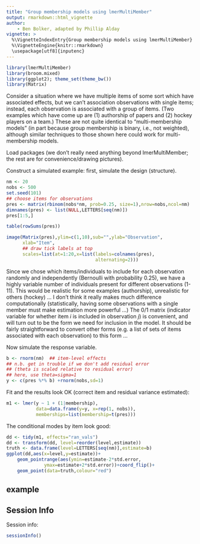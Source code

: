 ```yaml
---
title: "Group membership models using lmerMultiMember"
output: rmarkdown::html_vignette
author:
    - Ben Bolker, adapted by Phillip Alday
vignette: >
  %\VignetteIndexEntry{Group membership models using lmerMultiMember}
  %\VignetteEngine{knitr::rmarkdown}
  \usepackage[utf8]{inputenc}
---
```


```r
library(lmerMultiMember)
library(broom.mixed)
library(ggplot2); theme_set(theme_bw())
library(Matrix)
```

Consider a situation where we have multiple items of some sort which have associated effects, but we can't association observations with single items; instead, each observation is associated with a group of items. (Two examples which have come up are (1) authorship of papers and (2) hockey players on a team.) These are not quite identical to "multi-membership models" (in part because group membership is binary, i.e., not weighted), although similar techniques to those shown here could work for multi-membership models.

Load packages (we don't really need anything beyond lmerMultiMember; the rest are for convenience/drawing pictures).

Construct a simulated example: first, simulate the design (structure).

```r
nm <- 20
nobs <- 500
set.seed(101)
## choose items for observations
pres <- matrix(rbinom(nobs*nm, prob=0.25, size=1),nrow=nobs,ncol=nm)
dimnames(pres) <- list(NULL,LETTERS[seq(nm)])
pres[1:5,]
```

```r
table(rowSums(pres))
```

```r
image(Matrix(pres),ylim=c(1,10),sub="",ylab="Observation",
      xlab="Item",
      ## draw tick labels at top
      scales=list(at=1:20,x=list(labels=colnames(pres),
                                 alternating=2)))
```

Since we chose which items/individuals to include for each observation randomly and independently (Bernoulli with probability 0.25), we have a highly variable number of individuals present for different observations (1-11). This would be realistic for some examples (authorship), unrealistic for others (hockey) ... I don't think it really makes much difference computationally (statistically, having some observations with a single member must make estimation more powerful ...) The 0/1 matrix (indicator variable for whether item $i$ is included in observation $j$) is convenient, and will turn out to be the form we need for inclusion in the model. It should be fairly straightforward to convert other forms (e.g. a list of sets of items associated with each observation) to this form ...

Now simulate the response variable.

```r
b <- rnorm(nm)  ## item-level effects
## n.b. get in trouble if we don't add residual error
## (theta is scaled relative to residual error)
## here, use theta=sigma=1
y <- c(pres %*% b) +rnorm(nobs,sd=1)
```


Fit and the results look OK (correct item and residual variance estimated):
```r
m1 <- lmer(y ~ 1 + (1|membership), 
           data=data.frame(y=y, x=rep(1, nobs)), 
           memberships=list(membership=t(pres)))
```

The conditional modes by item look good:
```r
dd <- tidy(m1, effects="ran_vals")
dd <- transform(dd, level=reorder(level,estimate))
truth <- data.frame(level=LETTERS[seq(nm)],estimate=b)
ggplot(dd,aes(x=level,y=estimate))+
    geom_pointrange(aes(ymin=estimate-2*std.error,
              ymax=estimate+2*std.error))+coord_flip()+
    geom_point(data=truth,colour="red")
```

## example 


## Session Info

Session info:
```r
sessionInfo()
```

